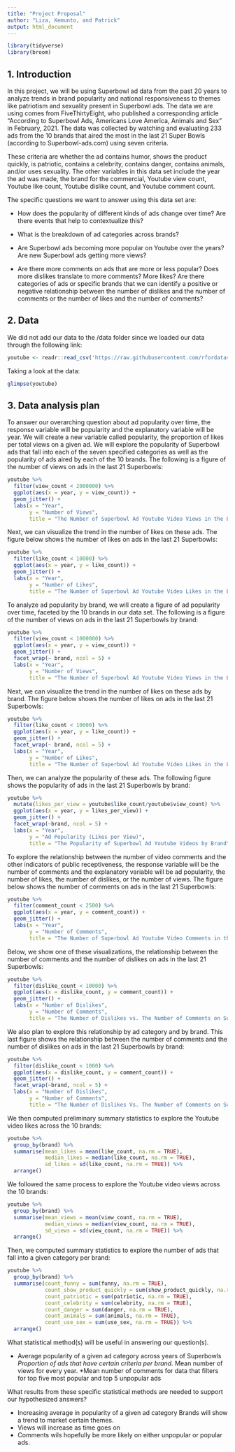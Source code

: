 ```yaml
---
title: "Project Proposal"
author: "Liza, Kemunto, and Patrick"
output: html_document
---
```


```r
library(tidyverse)
library(broom)
```

## 1. Introduction

In this project, we will be using Superbowl ad data from the past 20 years to analyze trends in brand popularity and national responsiveness to themes like patriotism and sexuality present in Superbowl ads. The data we are using comes from FiveThirtyEight, who published a corresponding article "According to Superbowl Ads, Americans Love America, Animals and Sex" in February, 2021. The data was collected by watching and evaluating 233 ads from the 10 brands that aired the most in the last 21 Super Bowls (according to Superbowl-ads.com) using seven criteria. 

These criteria are whether the ad contains humor, shows the product quickly, is patriotic, contains a celebrity, contains danger, contains animals, and/or uses sexuality. The other variables in this data set include the year the ad was made, the brand for the commercial, Youtube view count, Youtube like count, Youtube dislike count, and Youtube comment count. 

The specific questions we want to answer using this data set are:

* How does the popularity of different kinds of ads change over time? Are there events that help to contextualize this?

* What is the breakdown of ad categories across brands?

* Are Superbowl ads becoming more popular on Youtube over the years? Are new Superbowl ads getting more views?

* Are there more comments on ads that are more or less popular? Does more dislikes translate to more comments? More likes? Are there categories of ads or specific brands that we can identify a positive or negative relationship between the number of dislikes and the number of comments or the number of likes and the number of comments?


## 2. Data

We did not add our data to the /data folder since we loaded our data through the following link: 

```r
youtube <- readr::read_csv('https://raw.githubusercontent.com/rfordatascience/tidytuesday/master/data/2021/2021-03-02/youtube.csv')
```

Taking a look at the data:

```r
glimpse(youtube)
```

## 3. Data analysis plan

To answer our overarching question about ad popularity over time, the response variable will be popularity and the explanatory variable will be year. We will create a new variable called popularity, the proportion of likes per total views on a given ad. We will explore the popularity of Superbowl ads that fall into each of the seven specified categories as well as the popularity of ads aired by each of the 10 brands. The following is a figure of the number of views on ads in the last 21 Superbowls:

```r
youtube %>%
  filter(view_count < 2000000) %>%
  ggplot(aes(x = year, y = view_count)) +
  geom_jitter() +
  labs(x = "Year",
       y = "Number of Views",
       title = "The Number of Superbowl Ad Youtube Video Views in the Last 21 Superbowls")
```

Next, we can visualize the trend in the number of likes on these ads. The figure below shows the number of likes on ads in the last 21 Superbowls:

```r
youtube %>%
  filter(like_count < 10000) %>%
  ggplot(aes(x = year, y = like_count)) +
  geom_jitter() +
  labs(x = "Year",
       y = "Number of Likes",
       title = "The Number of Superbowl Ad Youtube Video Likes in the Last 21 Superbowls")
```

To analyze ad popularity by brand, we will create a figure of ad popularity over time, faceted by the 10 brands in our data set. The following is a figure of the number of views on ads in the last 21 Superbowls by brand:

```r
youtube %>%
  filter(view_count < 1000000) %>%
  ggplot(aes(x = year, y = view_count)) +
  geom_jitter() +
  facet_wrap(~ brand, ncol = 5) +
  labs(x = "Year",
       y = "Number of Views",
       title = "The Number of Superbowl Ad Youtube Video Views in the Last 21 Superbowls")
```

Next, we can visualize the trend in the number of likes on these ads by brand. The figure below shows the number of likes on ads in the last 21 Superbowls:

```r
youtube %>%
  filter(like_count < 10000) %>%
  ggplot(aes(x = year, y = like_count)) +
  geom_jitter() +
  facet_wrap(~ brand, ncol = 5) +
  labs(x = "Year",
       y = "Number of Likes",
       title = "The Number of Superbowl Ad Youtube Video Likes in the Last 21 Superbowls")
```

Then, we can analyze the popularity of these ads. The following figure shows the popularity of ads in the last 21 Superbowls by brand:

```r
youtube %>%
  mutate(likes_per_view = youtube$like_count/youtube$view_count) %>%
  ggplot(aes(x = year, y = likes_per_view)) +
  geom_jitter() +
  facet_wrap(~brand, ncol = 5) +
  labs(x = "Year",
       y = "Ad Popularity (Likes per View)",
       title = "The Popularity of Superbowl Ad Youtube Videos by Brand")
```


To explore the relationship between the number of video comments and the other indicators of public receptiveness, the response variable will be the number of comments and the explanatory variable will be ad popularity, the number of likes, the number of dislikes, or the number of views. The figure below shows the number of comments on ads in the last 21 Superbowls:

```r
youtube %>%
  filter(comment_count < 2500) %>%
  ggplot(aes(x = year, y = comment_count)) +
  geom_jitter() +
  labs(x = "Year",
       y = "Number of Comments",
       title = "The Number of Superbowl Ad Youtube Video Comments in the Last 21 Superbowls")
```

Below, we show one of these visualizations, the relationship between the number of comments and the number of dislikes on ads in the last 21 Superbowls:

```r
youtube %>%
  filter(dislike_count < 10000) %>%
  ggplot(aes(x = dislike_count, y = comment_count)) +
  geom_jitter() +
  labs(x = "Number of Dislikes",
       y = "Number of Comments",
       title = "The Number of Dislikes vs. The Number of Comments on Superbowl Ad Youtube Videos")
```

We also plan to explore this relationship by ad category and by brand. This last figure shows the relationship between the number of comments and the number of dislikes on ads in the last 21 Superbowls by brand:

```r
youtube %>%
  filter(dislike_count < 1000) %>%
  ggplot(aes(x = dislike_count, y = comment_count)) +
  geom_jitter() +
  facet_wrap(~brand, ncol = 5) + 
  labs(x = "Number of Dislikes",
       y = "Number of Comments",
       title = "The Number of Dislikes Vs. The Number of Comments on Superbowl Ads by Brand")
```

We then computed preliminary summary statistics to explore the Youtube video likes across the 10 brands:

```r
youtube %>%
  group_by(brand) %>%
  summarise(mean_likes = mean(like_count, na.rm = TRUE),
            median_likes = median(like_count, na.rm = TRUE),
            sd_likes = sd(like_count, na.rm = TRUE)) %>%
  arrange()
```

We followed the same process to explore the Youtube video views across the 10 brands:

```r
youtube %>%
  group_by(brand) %>%
  summarise(mean_views = mean(view_count, na.rm = TRUE),
            median_views = median(view_count, na.rm = TRUE),
            sd_views = sd(view_count, na.rm = TRUE)) %>%
  arrange()
```

Then, we computed summary statistics to explore the number of ads that fall into a given category per brand:

```r
youtube %>%
  group_by(brand) %>%
  summarise(count_funny = sum(funny, na.rm = TRUE),
            count_show_product_quickly = sum(show_product_quickly, na.rm = TRUE),
            count_patriotic = sum(patriotic, na.rm = TRUE),
            count_celebrity = sum(celebrity, na.rm = TRUE),
            count_danger = sum(danger, na.rm = TRUE),
            count_animals = sum(animals, na.rm = TRUE),
            count_use_sex = sum(use_sex, na.rm = TRUE)) %>%
  arrange()
```


What statistical method(s) will be useful in answering our question(s). 

* Average popularity of a given ad category across years of Superbowls
*Proportion of ads that have certain criteria per brand.
*Mean number of views for every year.
*Mean number of comments for data that filters for top five most popular and top 5 unpopular ads

What results from these specific statistical methods are needed to support our hypothesized answers?

* Increasing average in popularity of a given ad category 
Brands will show a trend to market certain themes.
* Views will increase as time goes on
* Comments wils hopefully be more likely on either unpopular or popular ads.
